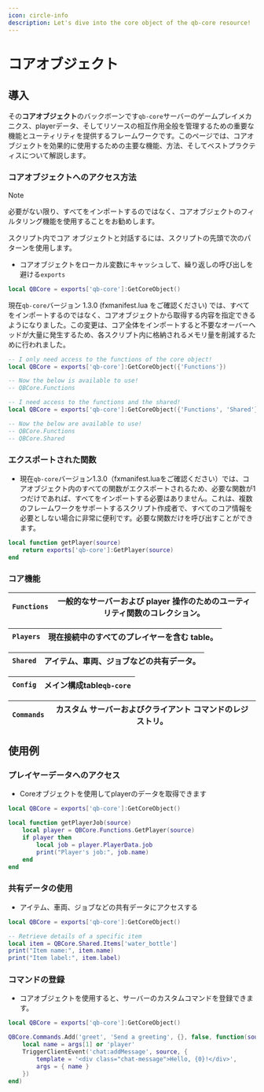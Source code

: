 ```yaml
---
icon: circle-info
description: Let's dive into the core object of the qb-core resource!
---
```


# コアオブジェクト

## 導入

その**コアオブジェクト**のバックボーンです`qb-core`サーバーのゲームプレイメカニクス、playerデータ、そしてリソースの相互作用全般を管理するための重要な機能とユーティリティを提供するフレームワークです。このページでは、コアオブジェクトを効果的に使用するための主要な機能、方法、そしてベストプラクティスについて解説します。

### コアオブジェクトへのアクセス方法

> [!NOTE]
> 必要がない限り、すべてをインポートするのではなく、コアオブジェクトのフィルタリング機能を使用することをお勧めします。

スクリプト内でコア オブジェクトと対話するには、スクリプトの先頭で次のパターンを使用します。

- コアオブジェクトをローカル変数にキャッシュして、繰り返しの呼び出しを避ける`exports`

```lua
local QBCore = exports['qb-core']:GetCoreObject()
```

現在`qb-core`バージョン 1.3.0 (fxmanifest.lua をご確認ください) では、すべてをインポートするのではなく、コアオブジェクトから取得する内容を指定できるようになりました。この変更は、コア全体をインポートすると不要なオーバーヘッドが大量に発生するため、各スクリプト内に格納されるメモリ量を削減するために行われました。

```lua
-- I only need access to the functions of the core object!
local QBCore = exports['qb-core']:GetCoreObject({'Functions'})

-- Now the below is available to use!
-- QBCore.Functions

-- I need access to the functions and the shared!
local QBCore = exports['qb-core']:GetCoreObject({'Functions', 'Shared'})

-- Now the below are available to use!
-- QBCore.Functions
-- QBCore.Shared
```

### エクスポートされた関数

- 現在`qb-core`バージョン1.3.0（fxmanifest.luaをご確認ください）では、コアオブジェクト内のすべての関数がエクスポートされるため、必要な関数が1つだけであれば、すべてをインポートする必要はありません。これは、複数のフレームワークをサポートするスクリプト作成者で、すべてのコア情報を必要としない場合に非常に便利です。必要な関数だけを呼び出すことができます。

```lua
local function getPlayer(source)
    return exports['qb-core']:GetPlayer(source)
end
```

### コア機能

| `Functions` | 一般的なサーバーおよび player 操作のためのユーティリティ関数のコレクション。 |
| ----------- | ---------------------------------------------------------------------------- |

| `Players` | 現在接続中のすべてのプレイヤーを含む table。 |
| --------- | -------------------------------------------- |

| `Shared` | アイテム、車両、ジョブなどの共有データ。 |
| -------- | ---------------------------------------- |

| `Config` | メイン構成table`qb-core` |
| -------- | ------------------------ |

| `Commands` | カスタム サーバーおよびクライアント コマンドのレジストリ。 |
| ---------- | ---------------------------------------------------------- |

## 使用例

### プレイヤーデータへのアクセス

- Coreオブジェクトを使用してplayerのデータを取得できます

```lua
local QBCore = exports['qb-core']:GetCoreObject()

local function getPlayerJob(source)
    local player = QBCore.Functions.GetPlayer(source)
    if player then
        local job = player.PlayerData.job
        print("Player's job:", job.name)
    end
end
```

### 共有データの使用

- アイテム、車両、ジョブなどの共有データにアクセスする

```lua
local QBCore = exports['qb-core']:GetCoreObject()

-- Retrieve details of a specific item
local item = QBCore.Shared.Items['water_bottle']
print("Item name:", item.name)
print("Item label:", item.label)
```

### コマンドの登録

- コアオブジェクトを使用すると、サーバーのカスタムコマンドを登録できます。

```lua
local QBCore = exports['qb-core']:GetCoreObject()

QBCore.Commands.Add('greet', 'Send a greeting', {}, false, function(source, args)
    local name = args[1] or 'player'
    TriggerClientEvent('chat:addMessage', source, {
        template = '<div class="chat-message">Hello, {0}!</div>',
        args = { name }
    })
end)
```
